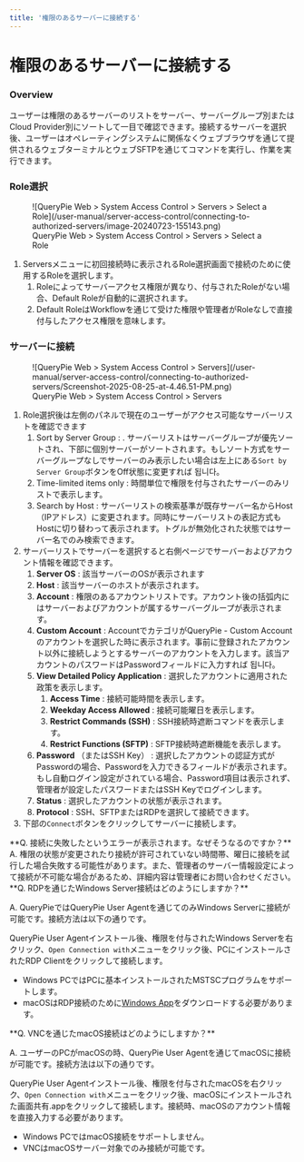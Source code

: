 ```yaml
---
title: '権限のあるサーバーに接続する'
---
```



# 権限のあるサーバーに接続する


### Overview

ユーザーは権限のあるサーバーのリストをサーバー、サーバーグループ別またはCloud Provider別にソートして一目で確認できます。接続するサーバーを選択後、ユーザーはオペレーティングシステムに関係なくウェブブラウザを通じて提供されるウェブターミナルとウェブSFTPを通じてコマンドを実行し、作業を実行できます。

### Role選択

<figure data-layout="center" data-align="center">
![QueryPie Web &gt; System Access Control &gt; Servers &gt; Select a Role](/user-manual/server-access-control/connecting-to-authorized-servers/image-20240723-155143.png)
<figcaption>
QueryPie Web &gt; System Access Control &gt; Servers &gt; Select a Role
</figcaption>
</figure>

1. Serversメニューに初回接続時に表示されるRole選択画面で接続のために使用するRoleを選択します。
    1. Roleによってサーバーアクセス権限が異なり、付与されたRoleがない場合、Default Roleが自動的に選択されます。
    2. Default RoleはWorkflowを通じて受けた権限や管理者がRoleなしで直接付与したアクセス権限を意味します。

### サーバーに接続

<figure data-layout="center" data-align="center">
![QueryPie Web &gt; System Access Control &gt; Servers](/user-manual/server-access-control/connecting-to-authorized-servers/Screenshot-2025-08-25-at-4.46.51-PM.png)
<figcaption>
QueryPie Web &gt; System Access Control &gt; Servers
</figcaption>
</figure>

1. Role選択後は左側のパネルで現在のユーザーがアクセス可能なサーバーリストを確認できます
    1. Sort by Server Group : . サーバーリストはサーバーグループが優先ソートされ、下部に個別サーバーがソートされます。もしソート方式をサーバーグループなしでサーバーのみ表示したい場合は左上にある`Sort by Server Group`ボタンをOff状態に変更すれば 됩니다。
    2. Time-limited items only : 時間単位で権限を付与されたサーバーのみリストで表示します。
    3. Search by Host : サーバーリストの検索基準が既存サーバー名からHost（IPアドレス）に変更されます。同時にサーバーリストの表記方式もHostに切り替わって表示されます。トグルが無効化された状態ではサーバー名でのみ検索できます。
2. サーバーリストでサーバーを選択すると右側ページでサーバーおよびアカウント情報を確認できます。
    1.  **Server OS** : 該当サーバーのOSが表示されます
    2.  **Host** : 該当サーバーのホストが表示されます。
    3.  **Account** : 権限のあるアカウントリストです。アカウント後の括弧内にはサーバーおよびアカウントが属するサーバーグループが表示されます。
    4.  **Custom Account** : AccountでカテゴリがQueryPie - Custom Accountのアカウントを選択した時に表示されます。事前に登録されたアカウント以外に接続しようとするサーバーのアカウントを入力します。該当アカウントのパスワードはPasswordフィールドに入力すれば 됩니다。
    5.  **View Detailed Policy Application**  : 選択したアカウントに適用された政策を表示します。
        1.  **Access Time**  : 接続可能時間を表示します。
        2.  **Weekday Access Allowed**  : 接続可能曜日を表示します。
        3.  **Restrict Commands (SSH)**  : SSH接続時遮断コマンドを表示します。
        4.  **Restrict Functions (SFTP)**  : SFTP接続時遮断機能を表示します。
    6.  **Password** （またはSSH Key） : 選択したアカウントの認証方式がPasswordの場合、Passwordを入力できるフィールドが表示されます。もし自動ログイン設定がされている場合、Password項目は表示されず、管理者が設定したパスワードまたはSSH Keyでログインします。
    7.  **Status** : 選択したアカウントの状態が表示されます。
    8.  **Protocol** : SSH、SFTPまたはRDPを選択して接続できます。
3. 下部の`Connect`ボタンをクリックしてサーバーに接続します。

<Callout type="info">
**Q. 接続に失敗したというエラーが表示されます。なぜそうなるのですか？**
A. 権限の状態が変更されたり接続が許可されていない時間帯、曜日に接続を試行した場合失敗する可能性があります。また、管理者のサーバー情報設定によって接続が不可能な場合があるため、詳細内容は管理者にお問い合わせください。
</Callout>

<Callout type="info">
**Q. RDPを通じたWindows Server接続はどのようにしますか？**

A. QueryPieではQueryPie User Agentを通じてのみWindows Serverに接続が可能です。接続方法は以下の通りです。

QueryPie User Agentインストール後、権限を付与されたWindows Serverを右クリック、`Open Connection with`メニューをクリック後、PCにインストールされたRDP Clientをクリックして接続します。

* Windows PCではPCに基本インストールされたMSTSCプログラムをサポートします。
* macOSはRDP接続のために[Windows App](https://apps.apple.com/us/app/windows-app/id1295203466?mt=12)をダウンロードする必要があります。
</Callout>

<Callout type="info">
**Q. VNCを通じたmacOS接続はどのようにしますか？**

A. ユーザーのPCがmacOSの時、QueryPie User Agentを通じてmacOSに接続が可能です。接続方法は以下の通りです。

QueryPie User Agentインストール後、権限を付与されたmacOSを右クリック、`Open Connection with`メニューをクリック後、macOSにインストールされた画面共有.appをクリックして接続します。接続時、macOSのアカウント情報を直接入力する必要があります。

* Windows PCではmacOS接続をサポートしません。
* VNCはmacOSサーバー対象でのみ接続が可能です。
</Callout>
